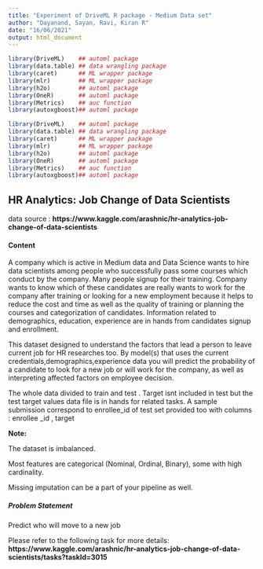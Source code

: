 ```yaml
---
title: "Experiment of DriveML R package - Medium Data set"
author: "Dayanand, Sayan, Ravi, Kiran R"
date: "16/06/2021"
output: html_document
---
```


```r
library(DriveML)    ## automl package
library(data.table) ## data wrangling package
library(caret)      ## ML wrapper package
library(mlr)        ## ML wrapper package
library(h2o)        ## automl package
library(OneR)       ## automl package
library(Metrics)    ## auc function
library(autoxgboost)## automl package
```

```r
library(DriveML)    ## automl package
library(data.table) ## data wrangling package
library(caret)      ## ML wrapper package
library(mlr)        ## ML wrapper package
library(h2o)        ## automl package
library(OneR)       ## automl package
library(Metrics)    ## auc function
library(autoxgboost)## automl package
```

## HR Analytics: Job Change of Data Scientists

data source : **https://www.kaggle.com/arashnic/hr-analytics-job-change-of-data-scientists**

#### Content

A company which is active in Medium data and Data Science wants to hire data scientists among people who successfully pass some courses which conduct by the company. Many people signup for their training. Company wants to know which of these candidates are really wants to work for the company after training or looking for a new employment because it helps to reduce the cost and time as well as the quality of training or planning the courses and categorization of candidates. Information related to demographics, education, experience are in hands from candidates signup and enrollment.

This dataset designed to understand the factors that lead a person to leave current job for HR researches too. By model(s) that uses the current credentials,demographics,experience data you will predict the probability of a candidate to look for a new job or will work for the company, as well as interpreting affected factors on employee decision.

The whole data divided to train and test . Target isnt included in test but the test target values data file is in hands for related tasks. A sample submission correspond to enrollee_id of test set provided too with columns : enrollee _id , target


**Note:**

The dataset is imbalanced.

Most features are categorical (Nominal, Ordinal, Binary), some with high cardinality.

Missing imputation can be a part of your pipeline as well.


##### Problem Statement

Predict who will move to a new job

Please refer to the following task for more details: **https://www.kaggle.com/arashnic/hr-analytics-job-change-of-data-scientists/tasks?taskId=3015**

